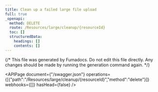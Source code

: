 ```yaml
---
title: Clean up a failed large file upload
full: true
_openapi:
  method: DELETE
  route: /Resources/large/cleanup/{resourceId}
  toc: []
  structuredData:
    headings: []
    contents: []
---
```


{/* This file was generated by Fumadocs.
Do not edit this file directly. Any changes should be made by running the generation command again. */}

<APIPage document={"/swagger.json"} operations={[{"path":"/Resources/large/cleanup/{resourceId}","method":"delete"}]} webhooks={[]} hasHead={false} />